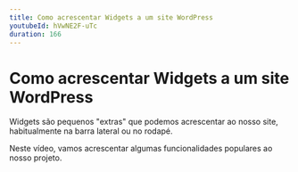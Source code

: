 ```yaml
---
title: Como acrescentar Widgets a um site WordPress
youtubeId: hVwNE2F-uTc
duration: 166
---
```


# Como acrescentar Widgets a um site WordPress

Widgets são pequenos "extras" que podemos acrescentar ao nosso site, habitualmente na barra lateral ou no rodapé. 

Neste vídeo, vamos acrescentar algumas funcionalidades populares ao nosso projeto.